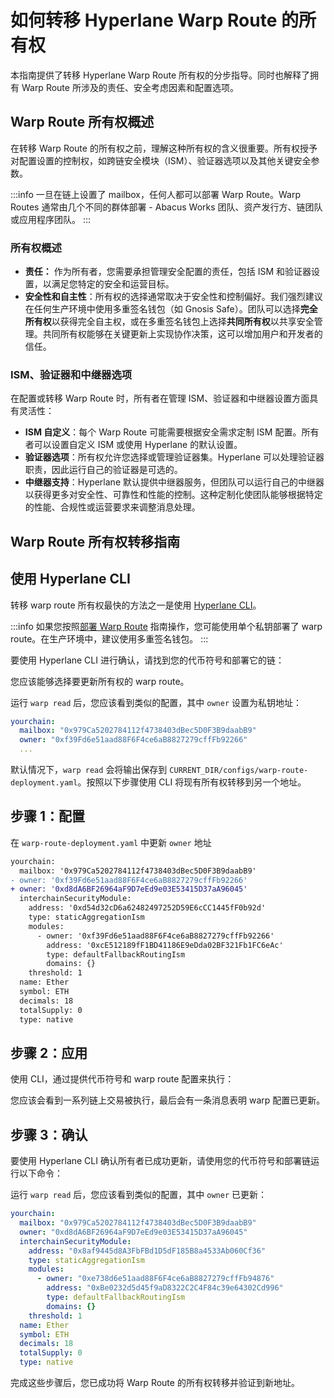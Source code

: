 
# 如何转移 Hyperlane Warp Route 的所有权

本指南提供了转移 Hyperlane Warp Route 所有权的分步指导。同时也解释了拥有 Warp Route 所涉及的责任、安全考虑因素和配置选项。

## Warp Route 所有权概述

在转移 Warp Route 的所有权之前，理解这种所有权的含义很重要。所有权授予对配置设置的控制权，如跨链安全模块（ISM）、验证器选项以及其他关键安全参数。

:::info
一旦在链上设置了 mailbox，任何人都可以部署 Warp Route。Warp Routes 通常由几个不同的群体部署 - Abacus Works 团队、资产发行方、链团队或应用程序团队。
:::

### 所有权概述

- **责任：** 作为所有者，您需要承担管理安全配置的责任，包括 ISM 和验证器设置，以满足您特定的安全和运营目标。
- **安全性和自主性**：所有权的选择通常取决于安全性和控制偏好。我们强烈建议在任何生产环境中使用多重签名钱包（如 Gnosis Safe）。团队可以选择**完全所有权**以获得完全自主权，或在多重签名钱包上选择**共同所有权**以共享安全管理。共同所有权能够在关键更新上实现协作决策，这可以增加用户和开发者的信任。

### ISM、验证器和中继器选项

在配置或转移 Warp Route 时，所有者在管理 ISM、验证器和中继器设置方面具有灵活性：

- **ISM 自定义**：每个 Warp Route 可能需要根据安全需求定制 ISM 配置。所有者可以设置自定义 ISM 或使用 Hyperlane 的默认设置。
- **验证器选项**：所有权允许您选择或管理验证器集。Hyperlane 可以处理验证器职责，因此运行自己的验证器是可选的。
- **中继器支持**：Hyperlane 默认提供中继器服务，但团队可以运行自己的中继器以获得更多对安全性、可靠性和性能的控制。这种定制化使团队能够根据特定的性能、合规性或运营要求来调整消息处理。

## Warp Route 所有权转移指南

## 使用 Hyperlane CLI

转移 warp route 所有权最快的方法之一是使用 [Hyperlane CLI](https://docs.hyperlane.xyz/docs/reference/cli)。

<PrerequisitesPartial />

:::info
如果您按照[部署 Warp Route](https://docs.hyperlane.xyz/docs/guides/deploy-warp-route) 指南操作，您可能使用单个私钥部署了 warp route。在生产环境中，建议使用多重签名钱包。
:::

要使用 Hyperlane CLI 进行确认，请找到您的代币符号和部署它的链：

<WarpReadSymbolChainPartial />

您应该能够选择要更新所有权的 warp route。

运行 `warp read` 后，您应该看到类似的配置，其中 `owner` 设置为私钥地址：

```yaml {3}
yourchain:
  mailbox: "0x979Ca5202784112f4738403dBec5D0F3B9daabB9"
  owner: "0xf39Fd6e51aad88F6F4ce6aB8827279cffFb92266"
  ...
```

默认情况下，`warp read` 会将输出保存到 `CURRENT_DIR/configs/warp-route-deployment.yaml`。按照以下步骤使用 CLI 将现有所有权转移到另一个地址。

## 步骤 1：配置

在 `warp-route-deployment.yaml` 中更新 `owner` 地址

```diff title="warp-route-deployment.yaml"
yourchain:
  mailbox: '0x979Ca5202784112f4738403dBec5D0F3B9daabB9'
- owner: '0xf39Fd6e51aad88F6F4ce6aB8827279cffFb92266'
+ owner: '0xd8dA6BF26964aF9D7eEd9e03E53415D37aA96045'
  interchainSecurityModule:
    address: '0xd54d32cD6a62482497252D59E6cCC1445fF0b92d'
    type: staticAggregationIsm
    modules:
      - owner: '0xf39Fd6e51aad88F6F4ce6aB8827279cffFb92266'
        address: '0xcE512189fF1BD41186E9eDda02BF321Fb1FC6eAc'
        type: defaultFallbackRoutingIsm
        domains: {}
    threshold: 1
  name: Ether
  symbol: ETH
  decimals: 18
  totalSupply: 0
  type: native
```

## 步骤 2：应用

使用 CLI，通过提供代币符号和 warp route 配置来执行：

<WarpApplySymbolConfigDefaultPartial />

您应该会看到一系列链上交易被执行，最后会有一条消息表明 warp 配置已更新。

## 步骤 3：确认

要使用 Hyperlane CLI 确认所有者已成功更新，请使用您的代币符号和部署链运行以下命令：

<WarpReadSymbolChainPartial />

运行 `warp read` 后，您应该看到类似的配置，其中 `owner` 已更新：

```yaml {3}
yourchain:
  mailbox: "0x979Ca5202784112f4738403dBec5D0F3B9daabB9"
  owner: "0xd8dA6BF26964aF9D7eEd9e03E53415D37aA96045"
  interchainSecurityModule:
    address: "0x8af9445d8A3FbFBd1D5dF185B8a4533Ab060Cf36"
    type: staticAggregationIsm
    modules:
      - owner: "0xe738d6e51aad88F6F4ce6aB8827279cffFb94876"
        address: "0xBe0232d5d45f9aD8322C2C4F84c39e64302Cd996"
        type: defaultFallbackRoutingIsm
        domains: {}
    threshold: 1
  name: Ether
  symbol: ETH
  decimals: 18
  totalSupply: 0
  type: native
```

完成这些步骤后，您已成功将 Warp Route 的所有权转移并验证到新地址。
